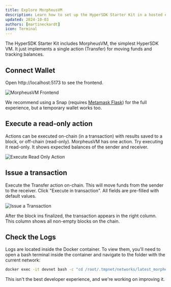 ```yaml
---
title: Explore MorpheusVM
description: Learn how to set up the HyperSDK Starter Kit in a hosted environment on Github.
updated: 2024-10-03
authors: [martineckardt]
icon: Terminal
---
```



The HyperSDK Starter Kit includes MorpheusVM, the simplest HyperSDK VM. It just implements a single action (Transfer) for moving funds and tracking balances.

<Steps>
<Step>

## Connect Wallet

Open http://localhost:5173 to see the frontend.

![MorpheusVM Frontend](/common-images/hypersdk/frontend/frontend.png)

We recommend using a Snap (requires [Metamask Flask](https://chromewebstore.google.com/detail/metamask-flask-developmen/ljfoeinjpaedjfecbmggjgodbgkmjkjk)) for the full experience, but a temporary wallet works too.

</Step>
<Step>

## Execute a read-only action

Actions can be executed on-chain (in a transaction) with results saved to a block, or off-chain (read-only). MorpheusVM has one action. Try executing it read-only. It shows expected balances of the sender and receiver. 

![Execute Read Only Action](/common-images/hypersdk/frontend/execute-read-only-action.png)

</Step>
<Step>

##  Issue a transaction

Execute the Transfer action on-chain. This will move funds from the sender to the receiver. Click "Execute in transaction". All fields are pre-filled with default values.

![Issue a Transaction](/common-images/hypersdk/frontend/issue-transaction.png)

After the block ins finalized, the transaction appears in the right column. This column shows all non-empty blocks on the chain.

</Step>
<Step>

## Check the Logs

Logs are located inside the Docker container. To view them, you'll need to open a bash terminal inside the container and navigate to the folder with the current network:

```bash
docker exec -it devnet bash -c "cd /root/.tmpnet/networks/latest_morpheusvm-e2e-tests && bash"
```

This isn't the best developer experience, and we're working on improving it.

</Step>
</Steps>

